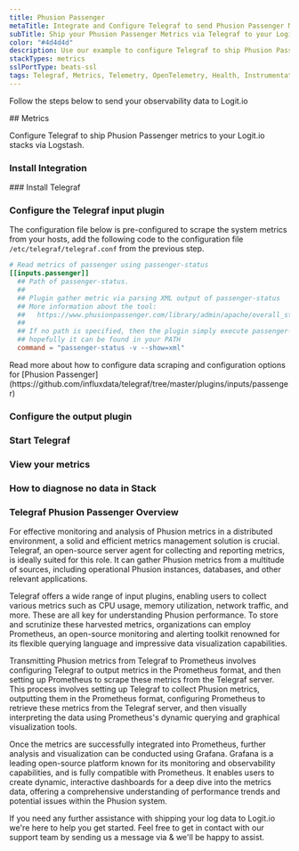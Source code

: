 ```yaml
---
title: Phusion Passenger
metaTitle: Integrate and Configure Telegraf to send Phusion Passenger Metrics
subTitle: Ship your Phusion Passenger Metrics via Telegraf to your Logit.io Stack
color: "#4d4d4d"
description: Use our example to configure Telegraf to ship Phusion Passenger metrics to Logit.io. Configure Telegraf to send Phusion Passenger metrics to ELK.
stackTypes: metrics
sslPortType: beats-ssl
tags: Telegraf, Metrics, Telemetry, OpenTelemetry, Health, Instrumentation, Phusion, Application Server, Monitoring, Web
---
```


Follow the steps below to send your observability data to Logit.io

<Steps>
  ## Metrics

  Configure Telegraf to ship Phusion Passenger metrics to your Logit.io stacks via Logstash.
  
  ### Install Integration
  <InstallIntegration/>
  ### Install Telegraf

  <InstallTelegraf />

  ### Configure the Telegraf input plugin

  The configuration file below is pre-configured to scrape the system metrics from your hosts, add the following code to the configuration file `/etc/telegraf/telegraf.conf` from the previous step.

  ```toml copy
  # Read metrics of passenger using passenger-status
  [[inputs.passenger]]
    ## Path of passenger-status.
    ##
    ## Plugin gather metric via parsing XML output of passenger-status
    ## More information about the tool:
    ##   https://www.phusionpassenger.com/library/admin/apache/overall_status_report.html
    ##
    ## If no path is specified, then the plugin simply execute passenger-status
    ## hopefully it can be found in your PATH
    command = "passenger-status -v --show=xml"
  ```
  <Callout type="info">
    Read more about how to configure data scraping and configuration options for [Phusion Passenger](https://github.com/influxdata/telegraf/tree/master/plugins/inputs/passenger)
  </Callout>

  ### Configure the output plugin

  <TelegrafOutputPlugin />

  ### Start Telegraf

  <StartTelegraf />

  ### View your metrics
  <LaunchStack source="Phusion_Passenger_Metrics_via_Telegraf" utmMedium="metrics" utmCampaign="telegraf-Phusion-metrics" />

  ### How to diagnose no data in Stack

  <DiagnoseNoData />

</Steps>

### Telegraf Phusion Passenger Overview

For effective monitoring and analysis of Phusion metrics in a distributed environment, a solid and efficient 
metrics management solution is crucial. Telegraf, an open-source server agent for collecting and reporting 
metrics, is ideally suited for this role. It can gather Phusion metrics from a multitude of sources, 
including operational Phusion instances, databases, and other relevant applications.

Telegraf offers a wide range of input plugins, enabling users to collect various metrics such as CPU usage, 
memory utilization, network traffic, and more. These are all key for understanding Phusion performance. 
To store and scrutinize these harvested metrics, organizations can employ Prometheus, an open-source 
monitoring and alerting toolkit renowned for its flexible querying language and impressive data visualization capabilities.

Transmitting Phusion metrics from Telegraf to Prometheus involves configuring Telegraf to output metrics 
in the Prometheus format, and then setting up Prometheus to scrape these metrics from the Telegraf server. 
This process involves setting up Telegraf to collect Phusion metrics, outputting them in the Prometheus format, 
configuring Prometheus to retrieve these metrics from the Telegraf server, and then visually interpreting 
the data using Prometheus's dynamic querying and graphical visualization tools.

Once the metrics are successfully integrated into Prometheus, further analysis and visualization can be 
conducted using Grafana. Grafana is a leading open-source platform known for its monitoring and observability 
capabilities, and is fully compatible with Prometheus. It enables users to create dynamic, interactive 
dashboards for a deep dive into the metrics data, offering a comprehensive understanding of 
performance trends and potential issues within the Phusion system.

If you need any further assistance with shipping your log data to Logit.io we're here to help you get started. 
Feel free to get in contact with our support team by sending us a message via <IntercomButton text="live chat" /> 
& we'll be happy to assist.